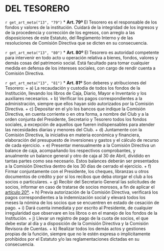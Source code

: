 # DEL TESORERO {#cap13}

`r get_art_meta("13", "79")`
* **Art. 79º**
El Tesorero es el responsable de los fondos y valores de la institución. Cuidará de la integridad de los ingresos y de la procedencia y corrección de los egresos, con arreglo a las disposiciones de este Estatuto, del Reglamento Interno y de las resoluciones de Comisión Directiva que se dicten en su consecuencia.

`r get_art_meta("13", "80")`
* **Art. 80º**
El Tesorero es autoridad competente para intervenir en todo acto u operación relativa a bienes, fondos, valores y demás cosas del patrimonio social. Está facultado para tomar cualquier medida en defensa de los intereses sociales, con cargo de rendir cuenta a Comisión Directiva.

`r get_art_meta("13", "81")`
* **Art. 81º**
Son deberes y atribuciones del Tesorero:
    + a) La recaudación y custodia de todos los fondos de la Institución, llevando los libros de Caja, Diario, Mayor e Inventario y los auxiliares necesarios.
    + b) Verificar los pagos correspondientes a la administración, siempre que ellos hayan sido autorizados por la Comisión Directiva.
    + c) Depositar en el y/o los bancos que indique la Comisión Directiva, en cuenta corriente o en otra forma, a nombre del Club y a la orden conjunta del Presidente, Secretario y Tesorero todos los fondos sociales, a excepción de aquellos que fueren indispensables para atender las necesidades diarias y menores del Club.
    + d) Juntamente con la Comisión Directiva, la iniciativa en materia económica y financiera, elaboración del presupuesto de inversiones y gastos y el cálculo de recurso de cada ejercicio.
    + e) Presentar mensualmente a la Comisión Directiva un balance de caja, acompañando los respectivos comprobantes, y anualmente un balance general y otro de caja al 30 de Abril, dividido en tantas partes como sea necesario. Estos balances deberán ser presentados a la Comisión Directiva dentro de los 30 días de cerrado el ejercicio.
    + f) Firmar conjuntamente con el Presidente, los cheques, libranzas u otros documentos de crédito y por sí los recibos que deba otorgar el club a los socios o particulares.
    + g) Recibir del Secretario General las solicitudes de socios, informar en caso de tratarse de socios morosos, a fin de aplicar el [artículo 20º](#art20).
    + h) Previa autorización de la Comisión Directiva, verificará los pagos correspondientes a la indemnización social y elevará todos los meses la nómina de los socios que se encuentren en estado de cesación de pago.
    + i) Dará cuenta inmediata y por escrito al Presidente, de cualquier irregularidad que observare en los libros o en el manejo de los fondos de la Institución.
    + j) Llevar un registro de pago de la cuota de socios, el que debe estar al día y a disposición de la Comisión Directiva y la Comisión Revisora de Cuentas.
    + k) Realizar todos los demás actos y gestiones propias de la función, siempre que no le estén expresa o implícitamente prohibidos por el Estatuto y/o las reglamentaciones dictadas en su consecuencia.

